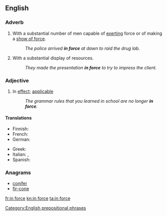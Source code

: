 {{also|inforce}}
==English==

===Adverb===
{{en-adv|-}}
# With a substantial number of men capable of [[exerting]] force or of making a [[show of force]].
#: ''The police arrived '''in force''' at dawn to raid the drug lab.''
# With a substantial display of resources.
#: ''They made the presentation '''in force''' to try to impress the client.''

===Adjective===
{{en-adj|-}}
# In [[effect]]; [[applicable]]
#: ''The grammar rules that you learned in school are no longer '''in force'''.''

====Translations====
{{trans-top|applicable}}
* Finnish: {{t|fi|voimassa}}
* French: {{t+|fr|en vigueur}}
* German: {{t+|de|in Kraft}}
{{trans-mid}}
* Greek: {{t|el|εν ισχύι}}
* Italian: {{t+|it|vigente}}, {{t|it|in vigore}}
* Spanish: {{t|es|en vigor}}
{{trans-bottom}}

===Anagrams===
* [[conifer#English|conifer]]
* [[fir-cone#English|fir-cone]]

[[Category:English prepositional phrases]]

[[fr:in force]]
[[kn:in force]]
[[ta:in force]]